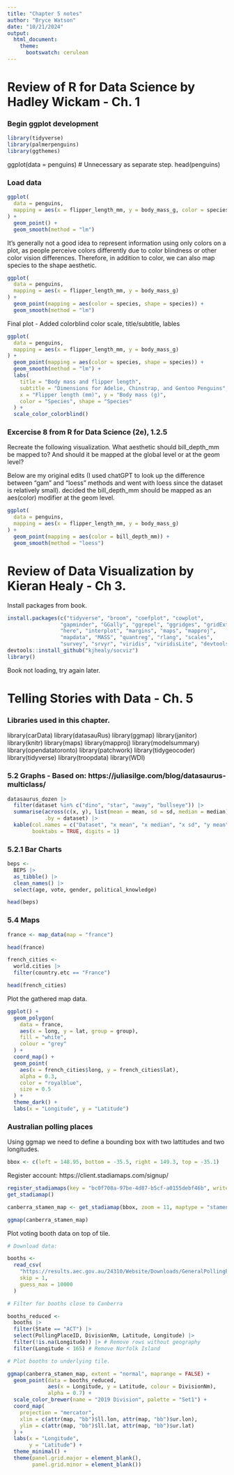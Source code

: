 ```yaml
---
title: "Chapter 5 notes"
author: "Bryce Watson"
date: "10/21/2024"
output:
  html_document:
    theme:
      bootswatch: cerulean
---
```


# Review of R for Data Science by Hadley Wickam - Ch. 1

### Begin ggplot development
```r
library(tidyverse)
library(palmerpenguins)
library(ggthemes)
```

ggplot(data = penguins) # Unnecessary as separate step.
head(penguins)

### Load data
```r
ggplot(
  data = penguins,
  mapping = aes(x = flipper_length_mm, y = body_mass_g, color = species)
) + 
  geom_point() +
  geom_smooth(method = "lm")
```

It’s generally not a good idea to represent information using only colors on a plot, as people perceive colors differently due to color blindness or other color vision differences. Therefore, in addition to color, we can also map species to the shape aesthetic.

```r
ggplot(
  data = penguins,
  mapping = aes(x = flipper_length_mm, y = body_mass_g)
) + 
  geom_point(mapping = aes(color = species, shape = species)) +
  geom_smooth(method = "lm")

```

Final plot - Added colorblind color scale, title/subtitle, lables

```r
ggplot(
  data = penguins,
  mapping = aes(x = flipper_length_mm, y = body_mass_g)
) + 
  geom_point(mapping = aes(color = species, shape = species)) +
  geom_smooth(method = "lm") +
  labs(
    title = "Body mass and flipper length",
    subtitle = "Dimensions for Adelie, Chinstrap, and Gentoo Penguins",
    x = "Flipper length (mm)", y = "Body mass (g)",
    color = "Species", shape = "Species"
  ) +
  scale_color_colorblind()

```

### Excercise 8 from R for Data Science (2e), 1.2.5
Recreate the following visualization. What aesthetic should bill_depth_mm be mapped to? And should it be mapped at the global level or at the geom level?

Below are my original edits (I used chatGPT to look up the difference between "gam" and "loess" methods and went with loess since the dataset is relatively small).
decided the bill_depth_mm should be mapped as an aes(color) modifier at the geom level. 

```r
ggplot(
  data = penguins,
  mapping = aes(x = flipper_length_mm, y = body_mass_g)
) + 
  geom_point(mapping = aes(color = bill_depth_mm)) +
  geom_smooth(method = "loess")


```

# Review of Data Visualization by Kieran Healy - Ch 3.

Install packages from book.
```r
install.packages(c("tidyverse", "broom", "coefplot", "cowplot",
                 "gapminder", "GGally", "ggrepel", "ggridges", "gridExtra",
                 "here", "interplot", "margins", "maps", "mapproj",
                 "mapdata", "MASS", "quantreg", "rlang", "scales",
                 "survey", "srvyr", "viridis", "viridisLite", "devtools"))
devtools::install_github("kjhealy/socviz")
library()
```

Book not loading, try again later. 

# Telling Stories with Data - Ch. 5

### Libraries used in this chapter.
library(carData)
library(datasauRus)
library(ggmap)
library(janitor)
library(knitr)
library(maps)
library(mapproj)
library(modelsummary)
library(opendatatoronto)
library(patchwork)
library(tidygeocoder)
library(tidyverse)
library(troopdata)
library(WDI)

### 5.2 Graphs - Based on: https://juliasilge.com/blog/datasaurus-multiclass/
```r
datasaurus_dozen |>
  filter(dataset %in% c("dino", "star", "away", "bullseye")) |>
  summarise(across(c(x, y), list(mean = mean, sd = sd, median = median)),
            .by = dataset) |>
  kable(col.names = c("Dataset", "x mean", "x median", "x sd", "y mean", "y sd", "y median"),
        booktabs = TRUE, digits = 1)
```

### 5.2.1 Bar Charts   
```r
beps <- 
  BEPS |>
  as_tibble() |>
  clean_names() |>
  select(age, vote, gender, political_knowledge)

head(beps)
```

### 5.4 Maps
```r
france <- map_data(map = "france")

head(france)

french_cities <-
  world.cities |>
  filter(country.etc == "France")

head(french_cities)
```

Plot the gathered map data.

```r
ggplot() +
  geom_polygon(
    data = france,
    aes(x = long, y = lat, group = group),
    fill = "white",
    colour = "grey"
  ) +
  coord_map() +
  geom_point(
    aes(x = french_cities$long, y = french_cities$lat),
    alpha = 0.3,
    color = "royalblue",
    size = 0.5
  ) +
  theme_dark() +
  labs(x = "Longitude", y = "Latitude")

```

### Australian polling places

Using ggmap we need to define a bounding box with two lattitudes and two longitudes.
```r
bbox <- c(left = 148.95, bottom = -35.5, right = 149.3, top = -35.1)

```

Register account: https://client.stadiamaps.com/signup/ 

```r
register_stadiamaps(key = "bc0f708a-97be-4d87-b5cf-a0155debf46b", write = TRUE)
get_stadiamap()

canberra_stamen_map <- get_stadiamap(bbox, zoom = 11, maptype = "stamen_toner_lite")

ggmap(canberra_stamen_map)

```


Plot voting booth data on top of tile.
```r
# Download data:

booths <-
  read_csv(
    "https://results.aec.gov.au/24310/Website/Downloads/GeneralPollingPlacesDownload-24310.csv",
    skip = 1,
    guess_max = 10000
  )

# Filter for booths close to Canberra

booths_reduced <-
  booths |>
  filter(State == "ACT") |>
  select(PollingPlaceID, DivisionNm, Latitude, Longitude) |>
  filter(!is.na(Longitude)) |> # Remove rows without geography
  filter(Longitude < 165) # Remove Norfolk Island

# Plot booths to underlying tile.

ggmap(canberra_stamen_map, extent = "normal", maprange = FALSE) +
  geom_point(data = booths_reduced,
             aes(x = Longitude, y = Latitude, colour = DivisionNm),
             alpha = 0.7) +
  scale_color_brewer(name = "2019 Division", palette = "Set1") +
  coord_map(
    projection = "mercator",
    xlim = c(attr(map, "bb")$ll.lon, attr(map, "bb")$ur.lon),
    ylim = c(attr(map, "bb")$ll.lat, attr(map, "bb")$ur.lat)
  ) +
  labs(x = "Longitude",
       y = "Latitude") +
  theme_minimal() +
  theme(panel.grid.major = element_blank(),
        panel.grid.minor = element_blank())
```

